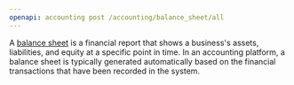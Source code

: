 ```yaml
---
openapi: accounting post /accounting/balance_sheet/all
---
```


A [balance sheet](https://docs.rootfi.dev/api-reference/balance-sheet/overview) is a financial report that shows a business's assets, liabilities, and equity at a specific point in time. In an accounting platform, a balance sheet is typically generated automatically based on the financial transactions that have been recorded in the system.
